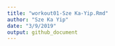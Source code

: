 ```yaml
---
title: "workout01-Sze Ka-Yip.Rmd"
author: "Sze Ka Yip"
date: "3/9/2019"
output: github_document
---
```


